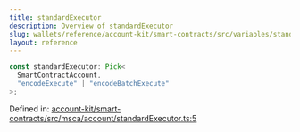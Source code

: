 ```yaml
---
title: standardExecutor
description: Overview of standardExecutor
slug: wallets/reference/account-kit/smart-contracts/src/variables/standardExecutor
layout: reference
---
```


```ts
const standardExecutor: Pick<
  SmartContractAccount,
  "encodeExecute" | "encodeBatchExecute"
>;
```

Defined in: [account-kit/smart-contracts/src/msca/account/standardExecutor.ts:5](https://github.com/alchemyplatform/aa-sdk/blob/4987bdd63823427c48ec21401b71fa3cfc2d0675/account-kit/smart-contracts/src/msca/account/standardExecutor.ts#L5)
